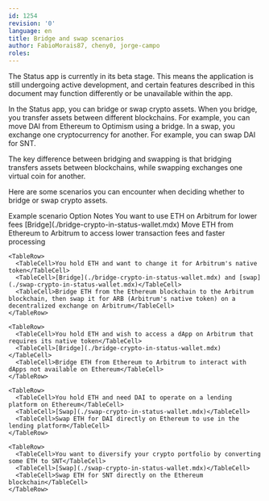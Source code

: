 ```yaml
---
id: 1254
revision: '0'
language: en
title: Bridge and swap scenarios
author: FabioMorais87, cheny0, jorge-campo
roles: 
---
```


<Admonition type="beta" status="Status app is currently in beta stage">
  The Status app is currently in its beta stage. This means the application is still undergoing active development, and certain features described in this document may function differently or be unavailable within the app.
</Admonition>

In the Status app, you can bridge or swap crypto assets. When you bridge, you transfer assets between different blockchains. For example, you can move DAI from Ethereum to Optimism using a bridge. In a swap, you exchange one cryptocurrency for another. For example, you can swap DAI for SNT.

<Admonition type="tip">
  The key difference between bridging and swapping is that bridging transfers assets between blockchains, while swapping exchanges one virtual coin for another.
</Admonition>

Here are some scenarios you can encounter when deciding whether to bridge or swap crypto assets.

<Table>
  <TableHead>
    <TableHeader>Example scenario</TableHeader>
    <TableHeader>Option</TableHeader>
    <TableHeader>Notes</TableHeader>
  </TableHead>

  <TableContent>
    <TableRow>
      <TableCell>You want to use ETH on Arbitrum for lower fees</TableCell>
      <TableCell>[Bridge](./bridge-crypto-in-status-wallet.mdx)</TableCell>
      <TableCell>Move ETH from Ethereum to Arbitrum to access lower transaction fees and faster processing</TableCell>
    </TableRow>

    <TableRow>
      <TableCell>You hold ETH and want to change it for Arbitrum's native token</TableCell>
      <TableCell>[Bridge](./bridge-crypto-in-status-wallet.mdx) and [swap](./swap-crypto-in-status-wallet.mdx)</TableCell>
      <TableCell>Bridge ETH from the Ethereum blockchain to the Arbitrum blockchain, then swap it for ARB (Arbitrum's native token) on a decentralized exchange on Arbitrum</TableCell>
    </TableRow>

    <TableRow>
      <TableCell>You hold ETH and wish to access a dApp on Arbitrum that requires its native token</TableCell>
      <TableCell>[Bridge](./bridge-crypto-in-status-wallet.mdx)</TableCell>
      <TableCell>Bridge ETH from Ethereum to Arbitrum to interact with dApps not available on Ethereum</TableCell>
    </TableRow>

    <TableRow>
      <TableCell>You hold ETH and need DAI to operate on a lending platform on Ethereum</TableCell>
      <TableCell>[Swap](./swap-crypto-in-status-wallet.mdx)</TableCell>
      <TableCell>Swap ETH for DAI directly on Ethereum to use in the lending platform</TableCell>
    </TableRow>

    <TableRow>
      <TableCell>You want to diversify your crypto portfolio by converting some ETH to SNT</TableCell>
      <TableCell>[Swap](./swap-crypto-in-status-wallet.mdx)</TableCell>
      <TableCell>Swap ETH for SNT directly on the Ethereum blockchain</TableCell>
    </TableRow>
  </TableContent>
</Table>
